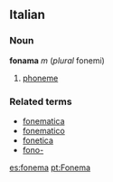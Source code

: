 ==Italian==
===Noun===
'''fonama''' ''m'' (''plural'' fonemi)

# [[phoneme]]

===Related terms===
*[[fonematica]]
*[[fonematico]]
*[[fonetica]]
*[[fono-]]

[[es:fonema]]
[[pt:Fonema]]
